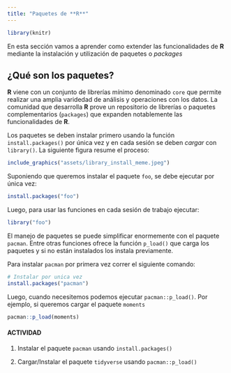 ```yaml
---
title: "Paquetes de **R**"
---
```


```r
library(knitr)
```

En esta sección vamos a aprender como extender las funcionalidades de **R** mediante la instalación y utilización de paquetes o _packages_ 

## ¿Qué son los paquetes?

**R** viene con un conjunto de librerías mínimo denominado `core` que permite realizar una amplia varidedad de análisis y operaciones con los datos. La comunidad que desarrolla **R** prove un repositorio de librerías o paquetes complementarios (`packages`) que expanden notablemente las funcionalidades de **R**.

Los paquetes se deben instalar primero usando la función `install.packages()` por única vez y en cada sesión se deben _cargar_ con `library()`. La siguiente figura resume el proceso:
  
```r
include_graphics("assets/library_install_meme.jpeg")
```

Suponiendo que queremos instalar el paquete `foo`, se debe ejecutar por única vez: 
  
```r
install.packages("foo")
```

Luego, para usar las funciones en cada sesión de trabajo ejecutar:
  
```r
library("foo")
```

El manejo de paquetes se puede simplificar enormemente con el paquete `pacman`. Entre otras funciones ofrece la función `p_load()` que carga los paquetes y si no están instalados los instala previamente.

Para instalar `pacman` por primera vez correr el siguiente comando:
  
```r
# Instalar por unica vez
install.packages("pacman")
```

Luego, cuando necesitemos podemos ejecutar `pacman::p_load()`. Por ejemplo, si queremos cargar el paquete `moments`

```r
pacman::p_load(moments)
```

::: {.callout-note icon=false}

#### ACTIVIDAD

1. Instalar el paquete `pacman` usando `install.packages()`

2. Cargar/Instalar el paquete `tidyverse` usando `pacman::p_load()`

:::
  
